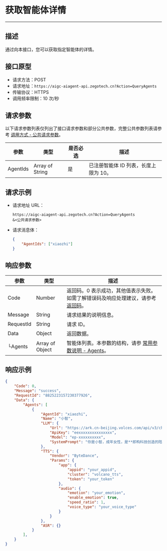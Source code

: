 # 获取智能体详情
---

##  描述

通过向本接口，您可以获取指定智能体的详情。

## 接口原型

- 请求方法：POST
- 请求地址：`https://aigc-aiagent-api.zegotech.cn?Action=QueryAgents`
- 传输协议：HTTPS
- 调用频率限制：10 次/秒

## 请求参数

以下请求参数列表仅列出了接口请求参数和部分公共参数，完整公共参数列表请参考 [调用方式 - 公共请求参数](./../Accessing%20Server%20APIs.mdx#公共请求参数)。

| 参数               | 类型   | 是否必选 | 描述             |
|------------------|------|------|-------------------------|
| AgentIds          | Array of String | 是    | 已注册智能体 ID 列表，长度上限为 10。 |

## 请求示例

- 请求地址 URL：

    ```https
    https://aigc-aiagent-api.zegotech.cn?Action=QueryAgents
    &<公共请求参数>
    ```

- 请求消息体：

    ```json
    {
        "AgentIds": ["xiaozhi"]
    }
    ```
## 响应参数

| 参数 | 类型 | 描述 |
|------|------|------|
| Code | Number | 返回码。0 表示成功，其他值表示失败。如需了解错误码及响应处理建议，请参考 [返回码](./../Return%20codes.mdx)。 |
| Message | String | 请求结果的说明信息。 |
| RequestId | String | 请求 ID。 |
| Data | Object | 返回数据。 |
| └Agents | Array of Object | 智能体列表。本参数的结构，请参 [常用参数说明 - Agents](./../Common%20Parameter%20Description.mdx#agents)。

## 响应示例

```json
{
    "Code": 0,
    "Message": "success",
    "RequestId": "8825223157230377926",
    "Data": {
        "Agents": [
            {
                "AgentId": "xiaozhi",
                "Name": "小智",
                "LLM": {
                    "Url": "https://ark.cn-beijing.volces.com/api/v3/chat/completions",
                    "ApiKey": "eexxxxxxxxxxxxxxx",
                    "Model": "ep-xxxxxxxxxx",
                    "SystemPrompt": "你是小智，成年女性，是**即构科技创造的陪伴助手**，上知天文下知地理，聪明睿智、热情友善。\n对话要求：1、按照人设要求与用户对话。\n2、不能超过100字。"
                },
                "TTS": {
                    "Vendor": "ByteDance",
                    "Params": {
                        "app": {
                            "appid": "your_appid",
                            "cluster": "volcano_tts",
                            "token": "your_token"
                        },
                        "audio": {
                            "emotion": "your_emotion",
                            "enable_emotion": true,
                            "speed_ratio": 1,
                            "voice_type": "your_voice_type"
                        }
                    }
                },
                "ASR": {}
            }
        ],
    }
}
```